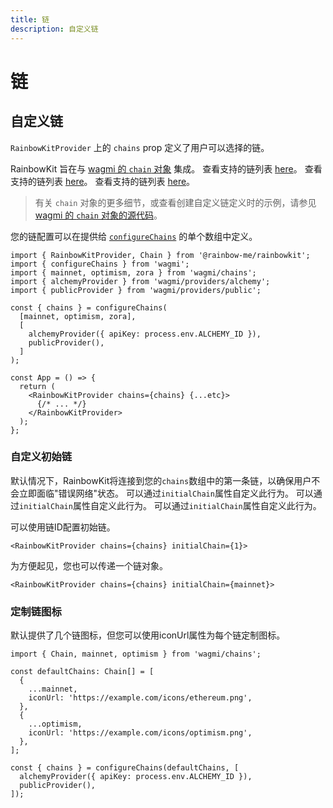 ```yaml
---
title: 链
description: 自定义链
---
```


# 链

## 自定义链

`RainbowKitProvider` 上的 `chains` prop 定义了用户可以选择的链。

RainbowKit 旨在与 [wagmi 的 `chain` 对象](https://wagmi.sh/react/chains) 集成。 查看支持的链列表 [here](https://wagmi.sh/react/chains#supported-chains)。 查看支持的链列表 [here](https://wagmi.sh/react/chains#supported-chains)。 查看支持的链列表 [here](https://wagmi.sh/react/chains#supported-chains)。

> 有关 `chain` 对象的更多细节，或查看创建自定义链定义时的示例，请参见 [wagmi 的 `chain` 对象的源代码](https://github.com/wagmi-dev/references/blob/main/packages/chains/src/types.ts)。

您的链配置可以在提供给 [`configureChains`](https://wagmi.sh/react/providers/configuring-chains) 的单个数组中定义。

```tsx
import { RainbowKitProvider, Chain } from '@rainbow-me/rainbowkit';
import { configureChains } from 'wagmi';
import { mainnet, optimism, zora } from 'wagmi/chains';
import { alchemyProvider } from 'wagmi/providers/alchemy';
import { publicProvider } from 'wagmi/providers/public';

const { chains } = configureChains(
  [mainnet, optimism, zora],
  [
    alchemyProvider({ apiKey: process.env.ALCHEMY_ID }),
    publicProvider(),
  ]
);

const App = () => {
  return (
    <RainbowKitProvider chains={chains} {...etc}>
      {/* ... */}
    </RainbowKitProvider>
  );
};
```

### 自定义初始链

默认情况下，RainbowKit将连接到您的`chains`数组中的第一条链，以确保用户不会立即面临"错误网络"状态。 可以通过`initialChain`属性自定义此行为。 可以通过`initialChain`属性自定义此行为。 可以通过`initialChain`属性自定义此行为。

可以使用链ID配置初始链。

```tsx
<RainbowKitProvider chains={chains} initialChain={1}>
```

为方便起见，您也可以传递一个链对象。

```tsx
<RainbowKitProvider chains={chains} initialChain={mainnet}>
```

### 定制链图标

默认提供了几个链图标，但您可以使用iconUrl属性为每个链定制图标。

```tsx
import { Chain, mainnet, optimism } from 'wagmi/chains';

const defaultChains: Chain[] = [
  {
    ...mainnet,
    iconUrl: 'https://example.com/icons/ethereum.png',
  },
  {
    ...optimism,
    iconUrl: 'https://example.com/icons/optimism.png',
  },
];

const { chains } = configureChains(defaultChains, [
  alchemyProvider({ apiKey: process.env.ALCHEMY_ID }),
  publicProvider(),
]);
```
